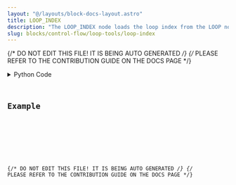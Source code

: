 ```yaml
---
layout: "@/layouts/block-docs-layout.astro"
title: LOOP_INDEX
description: "The LOOP_INDEX node loads the loop index from the LOOP node."
slug: blocks/control-flow/loop-tools/loop-index
---
```


{/* DO NOT EDIT THIS FILE! IT IS BEING AUTO GENERATED */}
{/* PLEASE REFER TO THE CONTRIBUTION GUIDE ON THE DOCS PAGE */}


<PythonDocsDisplay docstring={docstring} />
<details>
<summary>Python Code</summary>



<Code code={pythonCode} lang="py" wrap theme="dracula" />

[Find this Flojoy Block on GitHub](https://github.com/flojoy-ai/blocks/blob/main/blocks/CONTROL_FLOW/LOOP_TOOLS/LOOP_INDEX/LOOP_INDEX.py)

</details>

## Example


<GetHelpWidget />


<AppDisplay app={app} blockName="LOOP_INDEX" client:visible />


<Example />

{/* DO NOT EDIT THIS FILE! IT IS BEING AUTO GENERATED */}
{/* PLEASE REFER TO THE CONTRIBUTION GUIDE ON THE DOCS PAGE */}
